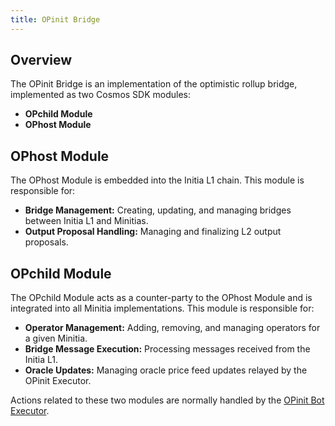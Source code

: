 ```yaml
---
title: OPinit Bridge
---
```


## Overview

The OPinit Bridge is an implementation of the optimistic rollup bridge, implemented as two Cosmos SDK modules:

-  **OPchild Module**
-  **OPhost Module**

## OPhost Module

The OPhost Module is embedded into the Initia L1 chain. This module is responsible for:

-  **Bridge Management:** Creating, updating, and managing bridges between Initia L1 and Minitias.
-  **Output Proposal Handling:** Managing and finalizing L2 output proposals.

## OPchild Module

The OPchild Module acts as a counter-party to the OPhost Module and is integrated into all Minitia implementations. This module is responsible for:

-  **Operator Management:** Adding, removing, and managing operators for a given Minitia.
-  **Bridge Message Execution:** Processing messages received from the Initia L1.
-  **Oracle Updates:** Managing oracle price feed updates relayed by the OPinit Executor.

Actions related to these two modules are normally handled by the [OPinit Bot Executor](/home/technical-architecture/opinit-framework/components/executor).
